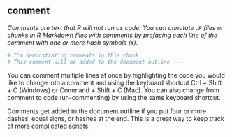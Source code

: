 ## comment

<dfn> Comments are text that R will not run as code. You can annotate `.R` files or [chunks](c.html#chunk) in [R Markdown](r.html#r-markdown) files with comments by prefacing each line of the comment with one or more hash symbols (`#`).</dfn>

```r
# I'm demonstrating comments in this chunk
# This comment will be added to the document outline ----
```
You can comment multiple lines at once by highlighting the code you would like to change into a comment and using the keyboard shortcut Ctrl + Shift + C (Windows) or Command + Shift + C (Mac). You can also change from comment to code (un-commenting) by using the same keyboard shortcut.

Comments get added to the document outline if you put four or more dashes, equal signs, or hashes at the end. This is a great way to keep track of more complicated scripts.

